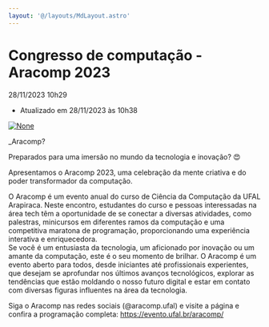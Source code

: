 ```yaml
---
layout: '@/layouts/MdLayout.astro'
---
```






Congresso de computação - Aracomp 2023
======================================






  

28/11/2023 10h29

 - Atualizado em 28/11/2023 às 10h38
 










[<Image src="https://arapiraca.ufal.br/graduacao/ciencia-da-computacao/institucional/informes/aracomp-2023/%40%40images/29da7caa-774e-44c9-9cc6-9dd605f62f2f.png" alt="None" inferSize />](/cpt/institucional/informes/aracomp-2023/%40%40images/c2e87e51-bd90-479b-b6e2-25160aef4866.png)

\_Aracomp?


Preparados para uma imersão no mundo da tecnologia e inovação? 😍


Apresentamos o Aracomp 2023, uma celebração da mente criativa e do poder transformador da computação.


O Aracomp é um evento anual do curso de Ciência da Computação da UFAL Arapiraca. Neste encontro, estudantes do curso e pessoas interessadas na área tech têm a oportunidade de se conectar a diversas atividades, como palestras, minicursos em diferentes ramos da computação e uma competitiva maratona de programação, proporcionando uma experiência interativa e enriquecedora.  
Se você é um entusiasta da tecnologia, um aficionado por inovação ou um amante da computação, este é o seu momento de brilhar. O Aracomp é um evento aberto para todos, desde iniciantes até profissionais experientes, que desejam se aprofundar nos últimos avanços tecnológicos, explorar as tendências que estão moldando o nosso futuro digital e estar em contato com diversas figuras influentes na área da tecnologia.



Siga o Aracomp nas redes sociais (@aracomp.ufal) e visite a página e confira a programação completa: https://evento.ufal.br/aracomp/












